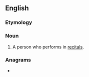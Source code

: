 ==English==

===Etymology===
{{suffix|en|recital|ist}}

===Noun===
{{en-noun}}

# A person who performs in [[recital]]s.

===Anagrams===
* {{anagrams|en|a=aceiilrstt|triticales}}